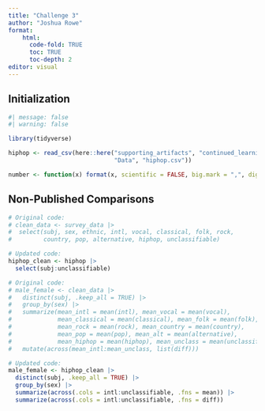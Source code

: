 ```yaml
---
title: "Challenge 3"
author: "Joshua Rowe"
format:
    html:
      code-fold: TRUE
      toc: TRUE
      toc-depth: 2
editor: visual
---
```


## Initialization

```r
#| message: false
#| warning: false

library(tidyverse)

hiphop <- read_csv(here::here("supporting_artifacts", "continued_learning",
                              "Data", "hiphop.csv"))

number <- function(x) format(x, scientific = FALSE, big.mark = ",", digits = 3)

```

## Non-Published Comparisons

```r

# Original code:
# clean_data <- survey_data |> 
#  select(subj, sex, ethnic, intl, vocal, classical, folk, rock, 
#         country, pop, alternative, hiphop, unclassifiable)

# Updated code:
hiphop_clean <- hiphop |> 
  select(subj:unclassifiable)

# Original code:
# male_female <- clean_data |> 
#   distinct(subj, .keep_all = TRUE) |> 
#   group_by(sex) |> 
#   summarize(mean_intl = mean(intl), mean_vocal = mean(vocal), 
#             mean_classical = mean(classical), mean_folk = mean(folk),
#             mean_rock = mean(rock), mean_country = mean(country),
#             mean_pop = mean(pop), mean_alt = mean(alternative),
#             mean_hiphop = mean(hiphop), mean_unclass = mean(unclassifiable)) |> 
#   mutate(across(mean_intl:mean_unclass, list(diff)))

# Updated code:
male_female <- hiphop_clean |> 
  distinct(subj, .keep_all = TRUE) |> 
  group_by(sex) |> 
  summarize(across(.cols = intl:unclassifiable, .fns = mean)) |> 
  summarize(across(.cols = intl:unclassifiable, .fns = diff))


```
